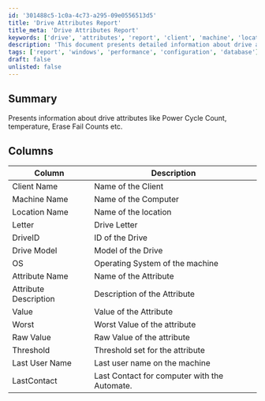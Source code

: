```yaml
---
id: '301488c5-1c0a-4c73-a295-09e0556513d5'
title: 'Drive Attributes Report'
title_meta: 'Drive Attributes Report'
keywords: ['drive', 'attributes', 'report', 'client', 'machine', 'location', 'os', 'value', 'threshold']
description: 'This document presents detailed information about drive attributes such as Power Cycle Count, temperature, and Erase Fail Counts. It includes a comprehensive table that outlines various columns including client name, machine name, drive model, and attribute descriptions, along with their corresponding values and thresholds.'
tags: ['report', 'windows', 'performance', 'configuration', 'database']
draft: false
unlisted: false
---
```

## Summary

Presents information about drive attributes like Power Cycle Count, temperature, Erase Fail Counts etc.

## Columns

| Column             | Description                                   |
|--------------------|-----------------------------------------------|
| Client Name        | Name of the Client                           |
| Machine Name       | Name of the Computer                         |
| Location Name      | Name of the location                         |
| Letter             | Drive Letter                                 |
| DriveID            | ID of the Drive                              |
| Drive Model        | Model of the Drive                           |
| OS                 | Operating System of the machine              |
| Attribute Name     | Name of the Attribute                        |
| Attribute Description | Description of the Attribute               |
| Value              | Value of the Attribute                       |
| Worst              | Worst Value of the attribute                 |
| Raw Value          | Raw Value of the attribute                   |
| Threshold          | Threshold set for the attribute              |
| Last User Name     | Last user name on the machine                |
| LastContact        | Last Contact for computer with the Automate. |













